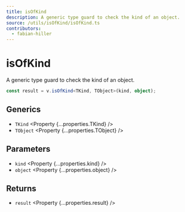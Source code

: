 ```yaml
---
title: isOfKind
description: A generic type guard to check the kind of an object.
source: /utils/isOfKind/isOfKind.ts
contributors:
  - fabian-hiller
---
```



# isOfKind

A generic type guard to check the kind of an object.

```ts
const result = v.isOfKind<TKind, TObject>(kind, object);
```

## Generics

- `TKind` <Property {...properties.TKind} />
- `TObject` <Property {...properties.TObject} />

## Parameters

- `kind` <Property {...properties.kind} />
- `object` <Property {...properties.object} />

## Returns

- `result` <Property {...properties.result} />
